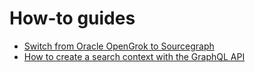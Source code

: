 # How-to guides

- [Switch from Oracle OpenGrok to Sourcegraph](/code_search/how-to/opengrok)
- [How to create a search context with the GraphQL API](/code_search/how-to/create_search_context_graphql)
